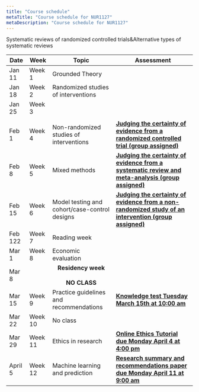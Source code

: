 ```yaml
---
title: "Course schedule"
metaTitle: "Course schedule for NUR1127"
metaDescription: "Course schedule for NUR1127"
---
```


<table>
  <thead>
    <tr>
      <th>Date</th>
      <th>Week</th>
      <th>Topic</th>
      <th>Assessment</th>
    </tr>
  </thead>
  <tbody>
    <tr>
      <td>Jan 11</td>
      <td>Week 1</td>
      <td>Grounded Theory</td>
      <td></td>
    </tr>
    <tr>
      <td>Jan 18</td>
      <td>Week 2</td>
      <td>Randomized studies of interventions</td>
      <td></td>
    </tr>
    <tr>
      <td>Jan 25</td>
      <td>Week 3</td>
      <td><tr>Systematic reviews of randomized controlled trials</tr>
      <tr>&</tr>
      <tr>Alternative types of systematic reviews</tr></td>
      <td></td>
    </tr>
    <tr>
      <td>Feb 1</td>
      <td>Week 4</td>
      <td>Non-randomized studies of interventions</td>
      <td>
        <strong>
          <a
            target="_blank"
            href="https://q.utoronto.ca/courses/201160/assignments/465707"
          >
            Judging the certainty of evidence from a randomized controlled
            trial (group assigned)
          </a>
        </strong>
      </td>
    </tr>
    <tr>
      <td>Feb 8</td>
      <td>Week 5</td>
      <td>Mixed methods</td>
      <td>
        <strong>
          <a
            target="_blank"
            href="https://q.utoronto.ca/courses/201160/assignments/465707"
          >
            Judging the certainty of evidence from a systematic review and meta-analysis (group
            assigned)
          </a>
        </strong>
      </td>
    </tr>
    <tr>
      <td>Feb 15</td>
      <td>Week 6</td>
      <td>Model testing and cohort/case-control designs</td>
      <td>
        <strong>
          <a
            target="_blank"
            href="https://q.utoronto.ca/courses/201160/assignments/465707"
          >
            Judging the certainty of evidence from a non-randomized study of
            an intervention (group assigned)
          </a>
        </strong>
      </td>
    </tr>
    <tr>
      <td>Feb 122</td>
      <td>Week 7</td>
      <td>Reading week</td>
      <td></td>
    </tr>
    <tr>
      <td>Mar 1</td>
      <td>Week 8</td>
      <td>Economic evaluation</td>
      <td></td>
    </tr>
    <tr>
      <td>Mar 8</td>
      <td></td>
      <td>
        <strong>
          <center>
            Residency week <br></br> NO CLASS
          </center>
        </strong>
      </td>
      <td></td>
    </tr>
    <tr>
      <td>Mar 15</td>
      <td>Week 9</td>
      <td>Practice guidelines and recommendations</td>
      <td>
        <strong>
          <a
            target="_blank"
            href="https://q.utoronto.ca/courses/201160/assignments/465705"
          >
            Knowledge test Tuesday March 15th at 10:00 am
          </a>
        </strong>
      </td>
    </tr>
    <tr>
      <td>Mar 22</td>
      <td>Week 10</td>
      <td>No class</td>
      <td></td>
    </tr>
    <tr>
      <td>Mar 29</td>
      <td>Week 11</td>
      <td>Ethics in research</td>
      <td>
        <strong>
          <a
            target="_blank"
            href="https://q.utoronto.ca/courses/201160/assignments/465709"
          >
            Online Ethics Tutorial due Monday April 4 at 4:00 pm
          </a>
        </strong>
      </td>
    </tr>
    <tr>
      <td>April 5</td>
      <td>Week 12</td>
      <td>Machine learning and prediction</td>
      <td>
        <strong>
          <a
            target="_blank"
            href="https://q.utoronto.ca/courses/201160/assignments/465708"
          >
            Research summary and recommendations paper due Monday April 11 at
            9:00 am
          </a>
        </strong>
      </td>
    </tr>
  </tbody>
</table>
